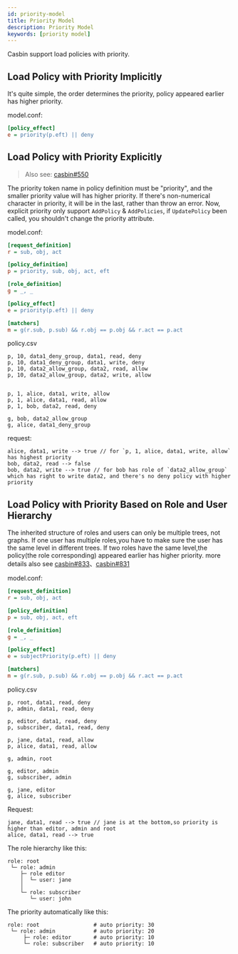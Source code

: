 ```yaml
---
id: priority-model
title: Priority Model
description: Priority Model
keywords: [priority model]
---
```


Casbin support load policies with priority. 

## Load Policy with Priority Implicitly

It's quite simple, the order determines the priority, policy appeared earlier has higher priority.

model.conf:
```ini
[policy_effect]
e = priority(p.eft) || deny
```

## Load Policy with Priority Explicitly

> Also see: [casbin#550](https://github.com/casbin/casbin/issues/550)

The priority token name in policy definition must be "priority", and the smaller priority value will has higher priority. If there's non-numerical character in priority, it will be in the last, rather than throw an error.
Now, explicit priority only support `AddPolicy` & `AddPolicies`, if `UpdatePolicy` been called, you shouldn't change the priority attribute.

model.conf:
```ini
[request_definition]
r = sub, obj, act

[policy_definition]
p = priority, sub, obj, act, eft

[role_definition]
g = _, _

[policy_effect]
e = priority(p.eft) || deny

[matchers]
m = g(r.sub, p.sub) && r.obj == p.obj && r.act == p.act
```

policy.csv
```csv
p, 10, data1_deny_group, data1, read, deny
p, 10, data1_deny_group, data1, write, deny
p, 10, data2_allow_group, data2, read, allow
p, 10, data2_allow_group, data2, write, allow


p, 1, alice, data1, write, allow
p, 1, alice, data1, read, allow
p, 1, bob, data2, read, deny

g, bob, data2_allow_group
g, alice, data1_deny_group
```

request:
```
alice, data1, write --> true // for `p, 1, alice, data1, write, allow` has highest priority
bob, data2, read --> false
bob, data2, write --> true // for bob has role of `data2_allow_group` which has right to write data2, and there's no deny policy with higher priority 
```
## Load Policy with Priority Based on Role and User Hierarchy

The inherited structure of roles and users can only be multiple trees, not graphs. If one user has multiple roles,you have to make sure the user has the same level in different trees. If two roles have the same level,the policy(the role corresponding) appeared earlier has higher priority. more details also see [casbin#833](https://github.com/casbin/casbin/pull/833)、[casbin#831](https://github.com/casbin/casbin/issues/831)

model.conf:
```ini
[request_definition]
r = sub, obj, act

[policy_definition]
p = sub, obj, act, eft

[role_definition]
g = _, _

[policy_effect]
e = subjectPriority(p.eft) || deny

[matchers]
m = g(r.sub, p.sub) && r.obj == p.obj && r.act == p.act 
```

policy.csv
```csv
p, root, data1, read, deny
p, admin, data1, read, deny

p, editor, data1, read, deny
p, subscriber, data1, read, deny

p, jane, data1, read, allow
p, alice, data1, read, allow

g, admin, root

g, editor, admin
g, subscriber, admin

g, jane, editor
g, alice, subscriber 
```

Request:
```
jane, data1, read --> true // jane is at the bottom,so priority is higher than editor, admin and root
alice, data1, read --> true
```

 The role hierarchy like this: 
```
role: root
 └─ role: admin
    ├─ role editor
    │  └─ user: jane
    │
    └─ role: subscriber
       └─ user: john
```

The priority automatically like this: 

```
role: root                 # auto priority: 30
 └─ role: admin            # auto priority: 20
     ├─ role: editor       # auto priority: 10
     └─ role: subscriber   # auto priority: 10
```
